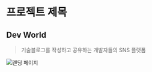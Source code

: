 # 프로젝트 제목

## Dev World

> 기술블로그를 작성하고 공유하는 개발자들의 SNS 플랫폼

![랜딩 페이지 ](https://velog.velcdn.com/images/ghwns1007/post/78678dde-3dc3-4d48-b35e-8169e15118a9/image.gif)

